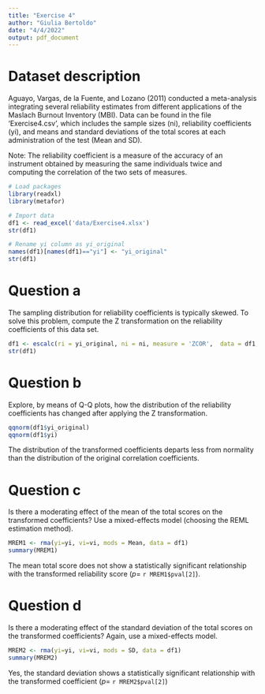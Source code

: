 ```yaml
---
title: "Exercise 4"
author: "Giulia Bertoldo"
date: "4/4/2022"
output: pdf_document
---
```


# Dataset description

Aguayo, Vargas, de la Fuente, and Lozano (2011) conducted a meta-analysis integrating several reliability estimates from different applications of the Maslach Burnout Inventory (MBI). Data can be found in the file ‘Exercise4.csv’, which includes the sample sizes (ni), reliability coefficients (yi), and means and standard deviations of the total scores at each administration of the test (Mean and SD).

Note: The reliability coefficient is a measure of the accuracy of an instrument obtained by measuring the same individuals twice and computing the correlation of the two sets of measures.



```r
# Load packages
library(readxl)
library(metafor)

# Import data
df1 <- read_excel('data/Exercise4.xlsx')
str(df1)

# Rename yi column as yi_original
names(df1)[names(df1)=="yi"] <- "yi_original"
str(df1)
```

\newpage

# Question a

The sampling distribution for reliability coefficients is typically skewed. To solve this problem, compute the Z transformation on the reliability coefficients of this data set.

```r
df1 <- escalc(ri = yi_original, ni = ni, measure = 'ZCOR',  data = df1, append = TRUE)
str(df1)
```





\newpage

# Question b

Explore, by means of Q-Q plots, how the distribution of the reliability coefficients has changed after applying the Z transformation.

```r
qqnorm(df1$yi_original)
qqnorm(df1$yi)
```

The distribution of the transformed coefficients departs less from normality than the distribution of the original correlation coefficients.

\newpage

# Question c

Is there a moderating effect of the mean of the total scores on the transformed coefficients? Use a mixed-effects model (choosing the REML estimation method).

```r
MREM1 <- rma(yi=yi, vi=vi, mods = Mean, data = df1)
summary(MREM1)
```

The mean total score does not show a statistically significant relationship with the transformed reliability score ($p =$ `r MREM1$pval[2]`). 

\newpage

# Question d 

Is there a moderating effect of the standard deviation of the total scores on the transformed coefficients? Again, use a mixed-effects model.

```r
MREM2 <- rma(yi=yi, vi=vi, mods = SD, data = df1)
summary(MREM2)
```

Yes, the standard deviation shows a statistically significant relationship with the transformed coefficient ($p =$ `r MREM2$pval[2]`) 
